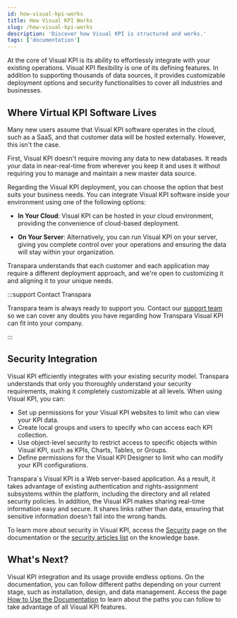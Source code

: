 ```yaml
---
id: how-visual-kpi-works
title: How Visual KPI Works
slug: /how-visual-kpi-works
description: 'Discover how Visual KPI is structured and works.'
tags: ['documentation']
---
```


At the core of Visual KPI is its ability to effortlessly integrate with your existing operations. Visual KPI flexibility is one of its defining features. In addition to supporting thousands of data sources, it provides customizable deployment options and security functionalities to cover all industries and businesses.

## Where Virtual KPI Software Lives

Many new users assume that Visual KPI software operates in the cloud, such as a SaaS, and that customer data will be hosted externally. However, this isn't the case.

First, Visual KPI doesn't require moving any data to new databases. It reads your data in near-real-time from wherever you keep it and uses it without requiring you to manage and maintain a new master data source.

Regarding the Visual KPI deployment, you can choose the option that best suits your business needs. You can integrate Visual KPI software inside your environment using one of the following options:

- **In Your Cloud**: Visual KPI can be hosted in your cloud environment, providing the convenience of cloud-based deployment.

- **On Your Server**: Alternatively, you can run Visual KPI on your server, giving you complete control over your operations and ensuring the data will stay within your organization.

Transpara understands that each customer and each application may require a different deployment approach, and we're open to customizing it and aligning it to your unique needs.

:::support Contact Transpara

Transpara team is always ready to support you. Contact our [support team](https://www.transpara.com/contact-us/) so we can cover any doubts you have regarding how Transpara Visual KPI can fit into your company.

:::

## Security Integration

Visual KPI efficiently integrates with your existing security model. Transpara understands that only you thoroughly understand your security requirements, making it completely customizable at all levels. When using Visual KPI, you can:

- Set up permissions for your Visual KPI websites to limit who can view your KPI data.
- Create local groups and users to specify who can access each KPI collection.
- Use object-level security to restrict access to specific objects within Visual KPI, such as KPIs, Charts, Tables, or Groups.
- Define permissions for the Visual KPI Designer to limit who can modify your KPI configurations.

Transpara`s Visual KPI is a Web server-based application. As a result, it takes advantage of existing authentication and rights-assignment subsystems within the platform, including the directory and all related security policies. In addition, the Visual KPI makes sharing real-time information easy and secure. It shares links rather than data, ensuring that sensitive information doesn't fall into the wrong hands.

To learn more about security in Visual KPI, access the [Security](./core-concepts/access-level) page on the documentation or the [security articles list](https://www.transpara.com/article-categories/security/) on the knowledge base.

## What's Next?

Visual KPI integration and its usage provide endless options. On the documentation, you can follow different paths depending on your current stage, such as installation, design, and data management. Access the page [How to Use the Documentation](./how-to-use-the-documentation) to learn about the paths you can follow to take advantage of all Visual KPI features.
